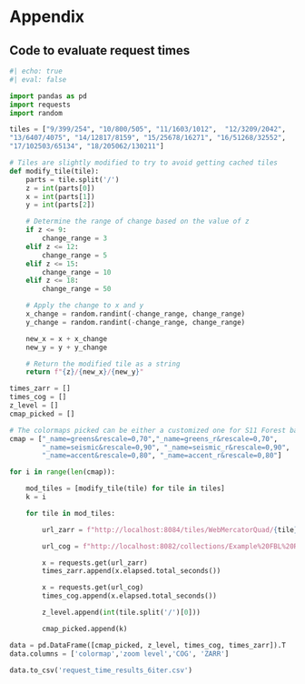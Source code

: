 
# Appendix

## Code to evaluate request times
```python
#| echo: true
#| eval: false

import pandas as pd
import requests
import random

tiles = ["9/399/254", "10/800/505", "11/1603/1012",  "12/3209/2042", 
"13/6407/4075", "14/12817/8159", "15/25678/16271", "16/51268/32552", 
"17/102503/65134", "18/205062/130211"]

# Tiles are slightly modified to try to avoid getting cached tiles
def modify_tile(tile):
    parts = tile.split('/')
    z = int(parts[0])
    x = int(parts[1])
    y = int(parts[2])

    # Determine the range of change based on the value of z
    if z <= 9:
        change_range = 3
    elif z <= 12:
        change_range = 5
    elif z <= 15:
        change_range = 10
    elif z <= 18:
        change_range = 50

    # Apply the change to x and y
    x_change = random.randint(-change_range, change_range)
    y_change = random.randint(-change_range, change_range)

    new_x = x + x_change
    new_y = y + y_change

    # Return the modified tile as a string
    return f"{z}/{new_x}/{new_y}"

times_zarr = []
times_cog = []
z_level = []
cmap_picked = []

# The colormaps picked can be either a customized one for S11 Forest baseline or greens_r
cmap = ["_name=greens&rescale=0,70","_name=greens_r&rescale=0,70",
        "_name=seismic&rescale=0,90", "_name=seismic_r&rescale=0,90",
        "_name=accent&rescale=0,80", "_name=accent_r&rescale=0,80"]

for i in range(len(cmap)):

    mod_tiles = [modify_tile(tile) for tile in tiles]
    k = i

    for tile in mod_tiles:

        url_zarr = f"http://localhost:8084/tiles/WebMercatorQuad/{tile}%401x?url=gs://s11-tiles/zarr/separate&variable=band_data&reference=false&decode_times=true&consolidated=true&colormap{cmap[k]}&return_mask=true"

        url_cog = f"http://localhost:8082/collections/Example%20FBL%20Riau/items/FBL_V5_2021_Riau_cog/tiles/WebMercatorQuad/{tile}%401x?bidx=1&assets=data&unscale=false&resampling=nearest&reproject=nearest&colormap{cmap[k]}&return_mask=true"

        x = requests.get(url_zarr)
        times_zarr.append(x.elapsed.total_seconds())

        x = requests.get(url_cog)
        times_cog.append(x.elapsed.total_seconds())

        z_level.append(int(tile.split('/')[0]))

        cmap_picked.append(k)

data = pd.DataFrame([cmap_picked, z_level, times_cog, times_zarr]).T
data.columns = ['colormap','zoom level','COG', 'ZARR']

data.to_csv('request_time_results_6iter.csv')
```
